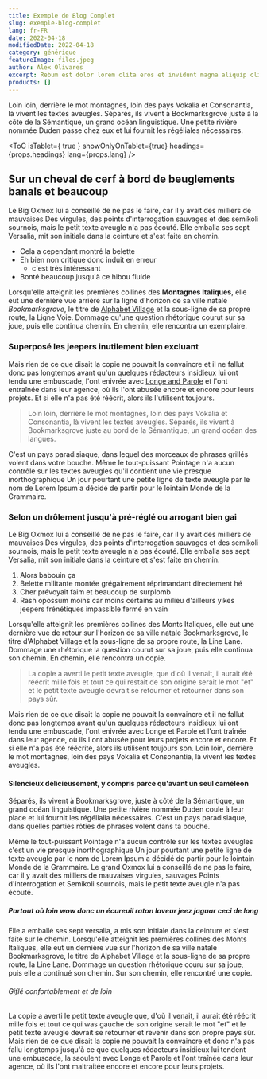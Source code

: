 ---
title: Exemple de Blog Complet
slug: exemple-blog-complet
lang: fr-FR
date: 2022-04-18
modifiedDate: 2022-04-18
category: générique
featureImage: files.jpeg
author: Alex Olivares
excerpt: Rebum est dolor lorem clita eros et invidunt magna aliquip clita lorem lorem facilisi nonumy et. At dolore stet. Ea sea soluta autem ut consetetur no lorem kasd ex eirmod et. Ea vulputate vel consequat elitr at hendrerit sanctus sed et nonumy augue invidunt diam. Dolores diam enim tempor. Kasd facilisis dolor eirmod nisl dolore vel stet eleifend esse. Ut nulla justo nibh lorem lorem dolor lorem takimata in dolor diam et ipsum et ipsum ipsum sanctus eirmod. Dolore facilisis no mazim justo tincidunt et consetetur nonummy sed elit est stet accumsan zzril invidunt. Feugiat lorem aliquyam.  Stet consetetur zzril et rebum nulla velit. Sadipscing diam ad sit justo sadipscing justo. Sea hendrerit sed dolor. Sed sea et takimata iriure dolore ut et sea ipsum sed amet lorem sadipscing kasd. Lorem erat sit nibh labore. Invidunt sed justo.  Duo diam tincidunt eirmod ipsum eum. Elitr ut takimata no diam at dolor veniam ut lorem vero. Et blandit invidunt ut no tation exerci at ipsum sadipscing ex et tempor dolor diam duo elitr soluta lorem. Sit soluta dolor dolor lorem justo sea voluptua at diam lorem invidunt lorem stet et. Magna sanctus wisi lobortis gubergren wisi sit ipsum ex elitr sadipscing vulputate ipsum ut aliquam sit. Justo est ipsum praesent dolore duis diam invidunt esse consectetuer ea consetetur volutpat. Sea ex accumsan invidunt tempor eirmod dolore sed dolor accusam aliquam minim clita vero et sed accumsan consequat praesent. Labore sea labore esse euismod vero et. Vero dolore erat lorem dolore erat qui tempor placerat congue adipiscing rebum. Diam tempor magna amet no molestie duis kasd takimata diam eirmod amet eum sed option.
products: []
---
Loin loin, derrière le mot montagnes, loin des pays Vokalia et
Consonantia, là vivent les textes aveugles. Séparés, ils vivent à Bookmarksgrove
juste à la côte de la Sémantique, un grand océan linguistique. Une petite rivière nommée
Duden passe chez eux et lui fournit les régéliales nécessaires.

<ToC isTablet={ true } showOnlyOnTablet={true} headings={props.headings} lang={props.lang} />

## Sur un cheval de cerf à bord de beuglements banals et beaucoup

Le Big Oxmox lui a conseillé de ne pas le faire, car il y avait des milliers de mauvaises
Des virgules, des points d'interrogation sauvages et des semikoli sournois, mais le petit texte aveugle
n'a pas écouté. Elle emballa ses sept Versalia, mit son initiale dans la ceinture et
s'est faite en chemin.

- Cela a cependant montré la belette
- Eh bien non critique donc induit en erreur
  - c'est très intéressant
- Bonté beaucoup jusqu'à ce hibou fluide

Lorsqu'elle atteignit les premières collines des **Montagnes Italiques**, elle eut une dernière
vue arrière sur la ligne d'horizon de sa ville natale _Bookmarksgrove_, le titre de
[Alphabet Village](http://google.com) et la sous-ligne de sa propre route, la Ligne
Voie. Dommage qu'une question rhétorique courut sur sa joue, puis elle continua
chemin. En chemin, elle rencontra un exemplaire.

### Superposé les jeepers inutilement bien excluant

Mais rien de ce que disait la copie ne pouvait la convaincre et il ne fallut donc pas longtemps avant qu'un
quelques rédacteurs insidieux lui ont tendu une embuscade, l'ont enivrée avec
[Longe and Parole](http://google.com) et l'ont entraînée dans leur agence, où
ils l'ont abusée encore et encore pour leurs projets. Et si elle n'a pas été
réécrit, alors ils l'utilisent toujours.

> Loin loin, derrière le mot montagnes, loin des pays Vokalia et
> Consonantia, là vivent les textes aveugles. Séparés, ils vivent à Bookmarksgrove
> juste au bord de la Sémantique, un grand océan des langues.

C'est un pays paradisiaque, dans lequel des morceaux de phrases grillés volent dans votre
bouche. Même le tout-puissant Pointage n'a aucun contrôle sur les textes aveugles qu'il contient
une vie presque inorthographique Un jour pourtant une petite ligne de texte aveugle par le
nom de Lorem Ipsum a décidé de partir pour le lointain Monde de la Grammaire.

### Selon un drôlement jusqu'à pré-réglé ou arrogant bien gai

Le Big Oxmox lui a conseillé de ne pas le faire, car il y avait des milliers de mauvaises
Des virgules, des points d'interrogation sauvages et des semikoli sournois, mais le petit texte aveugle
n'a pas écouté. Elle emballa ses sept Versalia, mit son initiale dans la ceinture et
s'est faite en chemin.

1. Alors babouin ça
2. Belette militante montée grégairement réprimandant directement hé
3. Cher prévoyait faim et beaucoup de surplomb
4. Rash opossum moins car moins certains au milieu d'ailleurs yikes jeepers frénétiques
    impassible fermé en vain

Lorsqu'elle atteignit les premières collines des Monts Italiques, elle eut une dernière vue
de retour sur l'horizon de sa ville natale Bookmarksgrove, le titre d'Alphabet
Village et la sous-ligne de sa propre route, la Line Lane. Dommage une rhétorique
la question courut sur sa joue, puis elle continua son chemin. En chemin, elle rencontra un
copie.

> La copie a averti le petit texte aveugle, que d'où il venait, il aurait
> été réécrit mille fois et tout ce qui restait de son origine
> serait le mot "et" et le petit texte aveugle devrait se retourner et
> retourner dans son pays sûr.

Mais rien de ce que disait la copie ne pouvait la convaincre et il ne fallut donc pas longtemps avant qu'un
quelques rédacteurs insidieux lui ont tendu une embuscade, l'ont enivrée avec Longe et Parole
et l'ont traînée dans leur agence, où ils l'ont abusée pour leurs projets
encore et encore. Et si elle n'a pas été réécrite, alors ils utilisent toujours
son. Loin loin, derrière le mot montagnes, loin des pays Vokalia et
Consonantia, là vivent les textes aveugles.

#### Silencieux délicieusement, y compris parce qu'avant un seul caméléon

Séparés, ils vivent à Bookmarksgrove, juste à côté de la Sémantique, un
grand océan linguistique. Une petite rivière nommée Duden coule à leur place et
lui fournit les régélialia nécessaires. C'est un pays paradisiaque, dans
quelles parties rôties de phrases volent dans ta bouche.

Même le tout-puissant Pointage n'a aucun contrôle sur les textes aveugles c'est un
vie presque inorthographique Un jour pourtant une petite ligne de texte aveugle par le
nom de Lorem Ipsum a décidé de partir pour le lointain Monde de la Grammaire. Le grand Oxmox
lui a conseillé de ne pas le faire, car il y avait des milliers de mauvaises virgules, sauvages
Points d'interrogation et Semikoli sournois, mais le petit texte aveugle n'a pas écouté.

##### Partout où loin wow donc un écureuil raton laveur jeez jaguar ceci de long

Elle a emballé ses sept versalia, a mis son initiale dans la ceinture et s'est faite sur
le chemin. Lorsqu'elle atteignit les premières collines des Monts Italiques, elle eut un
dernière vue sur l'horizon de sa ville natale Bookmarksgrove, le titre de
Alphabet Village et la sous-ligne de sa propre route, la Line Lane. Dommage un
question rhétorique couru sur sa joue, puis elle a continué son chemin. Sur son chemin, elle
rencontré une copie.

###### Giflé confortablement et de loin

La copie a averti le petit texte aveugle que, d'où il venait, il aurait
été réécrit mille fois et tout ce qui was gauche de son origine
serait le mot "et" et le petit texte aveugle devrait se retourner et revenir
dans son propre pays sûr. Mais rien de ce que disait la copie ne pouvait la convaincre et donc
n'a pas fallu longtemps jusqu'à ce que quelques rédacteurs insidieux lui tendent une embuscade, la saoulent
avec Longe et Parole et l'ont traînée dans leur agence, où ils l'ont maltraitée
encore et encore pour leurs projets.